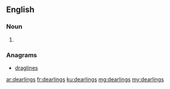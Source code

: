 ==English==

===Noun===
{{head|en|plural}}

# {{plural of|dearling|lang=en|nocat=1}}

===Anagrams===
* [[draglines#English|draglines]]

[[ar:dearlings]]
[[fr:dearlings]]
[[ku:dearlings]]
[[mg:dearlings]]
[[my:dearlings]]